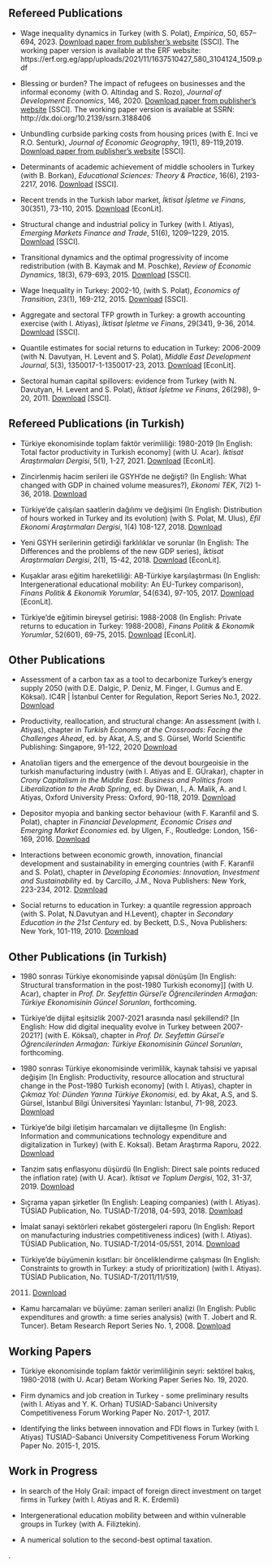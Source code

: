 

## Refereed Publications

-   Wage inequality dynamics in Turkey (with S. Polat), _Empirica_, 50, 657–694, 2023.  [Download paper from publisher's website](https://doi.org/10.1007/s10663-023-09579-8) [SSCI]. 
The working paper version is available at the ERF website: https://erf.org.eg/app/uploads/2021/11/1637510427_580_3104124_1509.pdf


-   Blessing or burden? The impact of refugees on businesses and the informal economy
    (with O. Altindag and S. Rozo), _Journal of Development Economics_, 146, 2020.
    [Download paper from publisher's website](https://doi.org/10.1016/j.jdeveco.2020.102490)
    [SSCI]. 
    The working paper version is available at SSRN: http://dx.doi.org/10.2139/ssrn.3188406

-   Unbundling curbside parking costs from housing prices (with E. Inci
    ve R.O. Senturk), _Journal of Economic Geography_, 19(1), 89-119,2019. 
    [Download paper from publisher's website](https://doi.org/10.1093/jeg/lby003)
    [SSCI].

-   Determinants of academic achievement of middle schoolers in Turkey
    (with B. Borkan), _Educational Sciences: Theory & Practice_, 16(6),
    2193-2217, 2016. [Download](pdfs/art_academic_achievment_estp_2016.pdf)
    [SSCI].


-   Recent trends in the Turkish labor market, _İktisat İşletme ve Finans_, 30(351), 73-110, 2015. [Download](pdfs/art_recent_trends_TLM_iif_2015.pdf)
    [EconLit].

-   Structural change and industrial policy in Turkey (with I. Atiyas),
    _Emerging Markets Finance and Trade_, 51(6), 1209–1229, 2015.
    [Download](pdfs/art_str_ch-indust_pol_emft_2015.pdf)
    [SSCI].

-   Transitional dynamics and the optimal progressivity of income
    redistribution (with B. Kaymak and M. Poschke), _Review of Economic Dynamics_, 18(3), 679-693, 2015. [Download](pdfs/art_tax_RED_2015.pdf) 
    [SSCI].

-   Wage Inequality in Turkey: 2002-10, (with S. Polat), _Economics of Transition_, 23(1), 169-212, 2015. [Download](pdfs/art_wage_ineq_ecot_2015.pdf)
    [SSCI].

-   Aggregate and sectoral TFP growth in Turkey: a growth accounting
    exercise (with I. Atiyas), _İktisat İşletme ve Finans_, 29(341),
    9-36, 2014. [Download](pdfs/art_tfp_iif_2014.pdf) 
    [SSCI].

-   Quantile estimates for social returns to education in Turkey:
    2006-2009 (with N. Davutyan, H. Levent and S. Polat), _Middle East Development Journal_, 5(3), 1350017-1-1350017-23, 2013. 
    [Download](pdfs/art_quintile_medj_2013.pdf) [EconLit].

-   Sectoral human capital spillovers: evidence from Turkey (with N.
    Davutyan, H. Levent and S. Polat), _İktisat İşletme ve Finans_,
    26(298), 9-20, 2011. [Download](pdfs/art_spillover_iif_2011.pdf)
    [SSCI].

##  Refereed Publications (in Turkish)

-   Türkiye ekonomisinde toplam faktör verimliliği: 1980-2019 [In English: Total factor productivity in Turkish economy] (with U. Acar). _İktisat Araştırmaları Dergisi_, 5(1), 1-27, 2021.
    [Download](pdfs/art_tfp_jre_2021.pdf)
    [EconLit].

-   Zincirlenmiş hacim serileri ile GSYH’de ne değişti? (In English:
    What changed with GDP in chained volume measures?), _Ekonomi TEK_,  7(2) 1-36, 2018. 
    [Download](pdfs/art_yeni_seriler_ekonTEK2018.pdf)


-   Türkiye'de çalışılan saatlerin dağılımı ve değişimi (In English:
    Distribution of hours worked in Turkey and its evolution) (with
    S. Polat, M. Ulus), _Efil Ekonomi Araştırmaları Dergisi_,  1(4) 108-127, 2018. 
    [Download](pdfs/art_saatler_efil_2018.pdf)

-   Yeni GSYH serilerinin getirdiği farklılıklar ve sorunlar (In
    English: The Differences and the problems of the new GDP series),
    _İktisat Araştırmaları Dergisi_, 2(1), 15-42, 2018. 
    [Download](pdfs/art_yeni-vs-eski_gsyh_serileri_mid_2018.pdf)
    [EconLit].

-   Kuşaklar arası eğitim hareketliliği: AB-Türkiye karşılaştırması (In
    English: Intergenerational educational mobility: An EU-Turkey
    comparison), _Finans Politik & Ekonomik Yorumlar_, 54(634), 97-105, 2017. [Download](pdfs/art_educ_mobility_fpey_2017.pdf) [EconLit].

-   Türkiye'de eğitimin bireysel getirisi: 1988-2008 (In English:
    Private returns to education in Turkey: 1988-2008), _Finans Politik & Ekonomik Yorumlar_, 52(601), 69-75, 2015. [Download](pdfs/art_r2e_fpey_2015.pdf) [EconLit].

##  Other Publications

-  Assessment of a carbon tax as a tool to decarbonize Turkey’s energy supply 2050 (with  D.E. Dalgic, P. Deniz, M. Finger, I. Gumus and E. Köksal). IC4R | İstanbul Center for Regulation, Report Series No.1, 2022. [Download](pdfs/rep_carbon-tax_2022.pdf)

-  Productivity, reallocation, and structural change: An assessment (with I. Atiyas), chapter in _Turkish Economy at the Crossroads: Facing the Challenges Ahead_, ed. by Akat, A.S, and S. Gürsel, World Scientific Publishing: Singapore, 91-122, 2020 [Download](pdfs/ch_str-change_productivity_2020_prepub.pdf)


-   Anatolian tigers and the emergence of the devout bourgeoisie in the turkish manufacturing industry
    (with I. Atiyas and E. GÜrakar), chapter in _Crony Capitalism in the Middle East: Business and Politics from Liberalization to the Arab Spring_, 
    ed. by Diwan, I., A. Malik, A. and I. Atiyas, Oxford University Press: Oxford, 90-118, 2019.
[Download](pdfs/ch_tigers_2019.pdf)

-   Depositor myopia and banking sector behaviour (with F. Karanfil
    and S. Polat), chapter in _Financial Development, Economic Crises and Emerging Market Economies_ ed. by Ulgen, F., Routledge: London,
    156-169, 2016.
[Download](pdfs/ch_depositor_myopia_2018.pdf)

-   Interactions between economic growth, innovation, financial
    development and sustainability in emerging countries (with F.
    Karanfil and S. Polat), chapter in _Developing Economies: Innovation, Investment and Sustainability_ ed. by Carcillo, J.M.,
    Nova Publishers: New York, 223-234, 2012.
[Download](pdfs/ch_interactions_2018.pdf)

-   Social returns to education in Turkey: a quantile regression
    approach (with S. Polat, N.Davutyan and H.Levent), chapter in
    _Secondary Education in the 21st Century_ ed. by Beckett, D.S., Nova
    Publishers: New York, 101-119, 2010.
[Download](pdfs/ch_social_returns_2010.pdf)
    
##  Other Publications (in Turkish)

- 1980 sonrası Türkiye ekonomisinde yapısal dönüşüm [In English: Structural transformation in the post-1980 Turkish economy]] (with U. Acar), chapter in
_Prof. Dr. Seyfettin Gürsel’e Öğrencilerinden Armağan: Türkiye Ekonomisinin Güncel Sorunları_, forthcoming. 

- Türkiye’de dijital eşitsizlik 2007-2021 arasında nasıl şekillendi? [In English: How did digital inequality evolve in Turkey between 2007-2021?] (with E. Köksal), chapter in
_Prof. Dr. Seyfettin Gürsel’e Öğrencilerinden Armağan: Türkiye Ekonomisinin Güncel Sorunları_, forthcoming. 

- 1980 sonrası Türkiye ekonomisinde verimlilik, kaynak tahsisi ve yapısal değişim [In English: Productivity, resource allocation and structural change in the Post-1980 Turkish economy] (with I. Atiyas), chapter in
_Çıkmaz Yol: Dünden Yarına Türkiye Ekonomisi_, ed. by Akat, A.S, and S. Gürsel, İstanbul Bilgi Üniversitesi Yayınları: İstanbul, 71-98, 2023. 
 [Download](pdfs/ch_80sonrasi_yapisal-degisim_2023_draft.pdf)

-   Türkiye'de bilgi iletişim harcamaları ve dijitalleşme (In English: Information and communications technology expenditure and digitalization in Turkey) (with E.
    Koksal). Betam Araştırma Raporu, 2022.
    [Download](pdfs/rep_TDTE_2022.pdf)

-   Tanzim satış enflasyonu düşürdü (In English: Direct sale points reduced the inflation rate) (with U.
    Acar). _İktisat ve Toplum Dergisi_, 102, 31-37, 2019.
    [Download](pdfs/art_tanzim_itd2019.pdf)
 
-   Sıçrama yapan şirketler (In English: Leaping companies) (with I.
    Atiyas). TÜSİAD Publication, No. TUSIAD-T/2018, 04-593, 2018.
    [Download](pdfs/rep_sicrama_yapan_sirketler_2018.pdf)

-   İmalat sanayi sektörleri rekabet göstergeleri raporu (In English:
    Report on manufacturing industries competitiveness indices) (with I.
    Atiyas). TÜSİAD Publication, No. TUSIAD-T/2014-05/551, 2014.
    [Download](pdfs/rep_tusiad_sektorel_gostergeler_2014.pdf)

-   Türkiye’de büyümenin kısıtları: bir önceliklendirme çalışması (In
    English: Constraints to growth in Turkey: a study of prioritization)
    (with I. Atiyas). TÜSİAD Publication, No. TUSIAD-T/2011/11/519,
    2011. [Download](pdfs/rep_tusiad_buyumenin_kisitlari_2011.pdf)

-   Kamu harcamaları ve büyüme: zaman serileri analizi (In
    English: Public expenditures and growth: a time series analysis)
    (with T. Jobert and R. Tuncer). Betam Research Report Series No. 1, 2008. 
    [Download](pdfs/ch_kamu_harcamalari_2008.pdf)

##  Working Papers


-   Türkiye ekonomisinde toplam faktör verimliliğinin seyri: sektörel bakış, 1980-2018 (with U. Acar) Betam Working Paper Series No. 19, 2020.

-   Firm dynamics and job creation in Turkey - some preliminary results
    (with I. Atiyas and Y. K. Orhan) TUSIAD-Sabanci University
    Competitiveness Forum Working Paper No. 2017-1, 2017.

-   Identifying the links between innovation and FDI flows in Turkey
    (with I. Atiyas) TUSIAD-Sabanci University Competitiveness Forum
    Working Paper No. 2015-1, 2015.
    


##  Work in Progress

- In search of the Holy Grail: impact of foreign direct investment on target firms in Turkey (with I. Atiyas and R. K. Erdemli)

- Intergenerational education mobility between and within vulnerable
    groups in Turkey (with A. Filiztekin).

- A numerical solution to the second-best optimal taxation.

<!-- The geography of AKP votes (with A. Filiztekin) -->.

 
 


